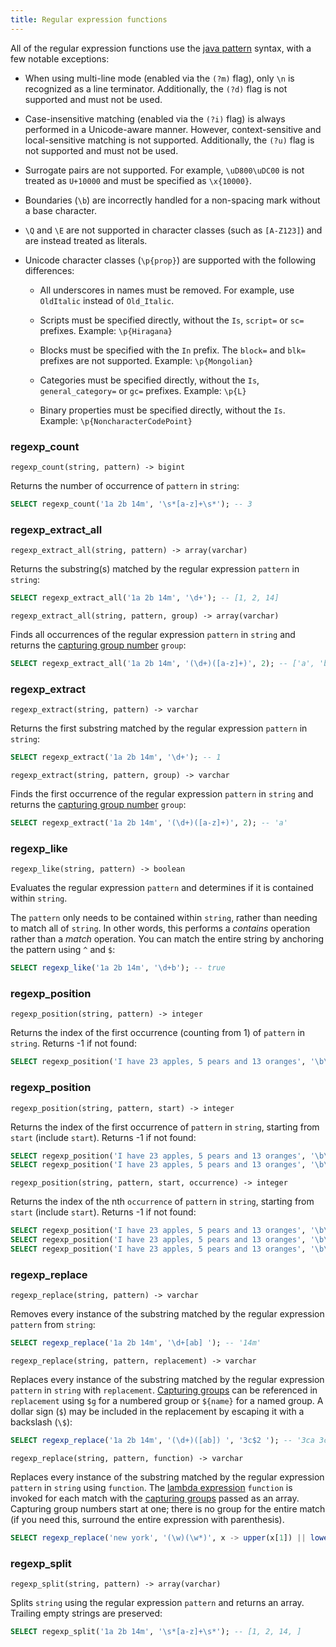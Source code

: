 ```yaml
--- 
title: Regular expression functions
---
```


All of the regular expression functions use the [java pattern] syntax,
with a few notable exceptions:

- When using multi-line mode (enabled via the `(?m)` flag),
  only `\n` is recognized as a line terminator. Additionally,
  the `(?d)` flag is not supported and must not be used.

- Case-insensitive matching (enabled via the `(?i)` flag) is always
  performed in a Unicode-aware manner. However, context-sensitive and
  local-sensitive matching is not supported. Additionally, the
  `(?u)` flag is not supported and must not be used.

- Surrogate pairs are not supported. For example, `\uD800\uDC00` is
  not treated as `U+10000` and must be specified as `\x{10000}`.

- Boundaries (`\b`) are incorrectly handled for a non-spacing mark
  without a base character.

- `\Q` and `\E` are not supported in character classes
  (such as `[A-Z123]`) and are instead treated as literals.

- Unicode character classes (`\p{prop}`) are supported with
  the following differences:

  - All underscores in names must be removed. For example, use
    `OldItalic` instead of `Old_Italic`.

  - Scripts must be specified directly, without the
    `Is`, `script=` or `sc=` prefixes.
    Example: `\p{Hiragana}`

  - Blocks must be specified with the `In` prefix.
    The `block=` and `blk=` prefixes are not supported.
    Example: `\p{Mongolian}`

  - Categories must be specified directly, without the `Is`,
    `general_category=` or `gc=` prefixes.
    Example: `\p{L}`

  - Binary properties must be specified directly, without the `Is`.
    Example: `\p{NoncharacterCodePoint}`

### regexp_count

```
regexp_count(string, pattern) -> bigint
```
Returns the number of occurrence of `pattern` in `string`:

```sql
SELECT regexp_count('1a 2b 14m', '\s*[a-z]+\s*'); -- 3
```

### regexp_extract_all

```
regexp_extract_all(string, pattern) -> array(varchar)
```
Returns the substring(s) matched by the regular expression `pattern`
in `string`:

```sql
SELECT regexp_extract_all('1a 2b 14m', '\d+'); -- [1, 2, 14]
```

```
regexp_extract_all(string, pattern, group) -> array(varchar)
```
Finds all occurrences of the regular expression `pattern` in `string`
and returns the [capturing group number] `group`:

```sql
SELECT regexp_extract_all('1a 2b 14m', '(\d+)([a-z]+)', 2); -- ['a', 'b', 'm']
```

### regexp_extract

```
regexp_extract(string, pattern) -> varchar
```
Returns the first substring matched by the regular expression `pattern`
in `string`:

```sql
SELECT regexp_extract('1a 2b 14m', '\d+'); -- 1
```

```
regexp_extract(string, pattern, group) -> varchar
```
Finds the first occurrence of the regular expression `pattern` in
`string` and returns the [capturing group number] `group`:

```sql
SELECT regexp_extract('1a 2b 14m', '(\d+)([a-z]+)', 2); -- 'a'
```

### regexp_like

```
regexp_like(string, pattern) -> boolean
```
Evaluates the regular expression `pattern` and determines if it is
contained within `string`.

The `pattern` only needs to be contained within
`string`, rather than needing to match all of `string`. In other words,
this performs a *contains* operation rather than a *match* operation. You can
match the entire string by anchoring the pattern using `^` and `$`:

```sql
SELECT regexp_like('1a 2b 14m', '\d+b'); -- true
```

### regexp_position

```
regexp_position(string, pattern) -> integer
```
Returns the index of the first occurrence (counting from 1) of `pattern` in `string`.
Returns -1 if not found:

```sql
SELECT regexp_position('I have 23 apples, 5 pears and 13 oranges', '\b\d+\b'); -- 8
```

### regexp_position

```
regexp_position(string, pattern, start) -> integer
```
Returns the index of the first occurrence of `pattern` in `string`,
starting from `start` (include `start`). Returns -1 if not found:

```sql
SELECT regexp_position('I have 23 apples, 5 pears and 13 oranges', '\b\d+\b', 5); -- 8
SELECT regexp_position('I have 23 apples, 5 pears and 13 oranges', '\b\d+\b', 12); -- 19
```

```
regexp_position(string, pattern, start, occurrence) -> integer
```
Returns the index of the nth `occurrence` of `pattern` in `string`,
starting from `start` (include `start`). Returns -1 if not found:

```sql
SELECT regexp_position('I have 23 apples, 5 pears and 13 oranges', '\b\d+\b', 12, 1); -- 19
SELECT regexp_position('I have 23 apples, 5 pears and 13 oranges', '\b\d+\b', 12, 2); -- 31
SELECT regexp_position('I have 23 apples, 5 pears and 13 oranges', '\b\d+\b', 12, 3); -- -1
```

### regexp_replace

```
regexp_replace(string, pattern) -> varchar
```
Removes every instance of the substring matched by the regular expression
`pattern` from `string`:

```sql
SELECT regexp_replace('1a 2b 14m', '\d+[ab] '); -- '14m'
```

```
regexp_replace(string, pattern, replacement) -> varchar
```
Replaces every instance of the substring matched by the regular expression
`pattern` in `string` with `replacement`. [Capturing groups] can be
referenced in `replacement` using `$g` for a numbered group or
`${name}` for a named group. A dollar sign (`$`) may be included in the
replacement by escaping it with a backslash (`\$`):

```sql
SELECT regexp_replace('1a 2b 14m', '(\d+)([ab]) ', '3c$2 '); -- '3ca 3cb 14m'
```

```
regexp_replace(string, pattern, function) -> varchar
```
Replaces every instance of the substring matched by the regular expression
`pattern` in `string` using `function`. The [lambda expression](/sql/functions/lambda)
`function` is invoked for each match with the [capturing groups] passed as an
array. Capturing group numbers start at one; there is no group for the entire match
(if you need this, surround the entire expression with parenthesis).

```sql
SELECT regexp_replace('new york', '(\w)(\w*)', x -> upper(x[1]) || lower(x[2])); --'New York'
```

### regexp_split

```
regexp_split(string, pattern) -> array(varchar)
```
Splits `string` using the regular expression `pattern` and returns an
array. Trailing empty strings are preserved:

```sql
SELECT regexp_split('1a 2b 14m', '\s*[a-z]+\s*'); -- [1, 2, 14, ]
```


[capturing group number]: https://docs.oracle.com/en/java/javase/21/docs/api/java.base/java/util/regex/Pattern.html#gnumber
[capturing groups]: https://docs.oracle.com/en/java/javase/21/docs/api/java.base/java/util/regex/Pattern.html#cg
[java pattern]: https://docs.oracle.com/en/java/javase/21/docs/api/java.base/java/util/regex/Pattern.html
